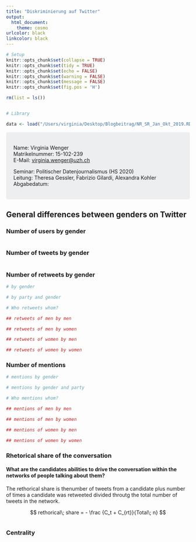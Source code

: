 ```yaml
---
title: "Diskriminierung auf Twitter"
output: 
  html_document:
    theme: cosmo
urlcolor: black
linkcolor: black
---
```

```r
# Setup
knitr::opts_chunk$set(collapse = TRUE)
knitr::opts_chunk$set(tidy = TRUE)
knitr::opts_chunk$set(echo = FALSE) 
knitr::opts_chunk$set(warning = FALSE) 
knitr::opts_chunk$set(message = FALSE) 
knitr::opts_chunk$set(fig.pos = 'H')
```

```r
rm(list = ls())


# Library

```

```r
data <- load("/Users/virginia/Desktop/Blogbeitrag/NR_SR_Jan_Okt_2019.RData")
```
<style>
div.blue { background-color:#edeef0; border-radius: 5px; padding: 20px;}
</style>
<div class = "blue">

Name: Virginia Wenger  
Matrikelnummer: 15-102-239  
E-Mail: [virginia.wenger@uzh.ch](mailto:virginia.wenger@uzh.ch)  

Seminar: Politischer Datenjournalismus (HS 2020)  
Leitung: Theresa Gessler, Fabrizio Gilardi, Alexandra Kohler  
Abgabedatum:  

</div>

## General differences between genders on Twitter

### Number of users by gender
```r

```

### Number of tweets by gender
```r

```

### Number of retweets by gender
```r
# by gender

# by party and gender

# Who retweets whom?

## retweets of men by men

## retweets of men by women

## retweets of women by men

## retweets of women by women

```

### Number of mentions
```r
# mentions by gender

# mentions by gender and party

# Who mentions whom?

## mentions of men by men

## mentions of men by women

## mentions of women by men

## mentions of women by women

```

### Rhetorical share of the conversation
#### What are the candidates abilities to drive the conversation within the networks of people talking about them?

The rethorical share is thenumber of tweets from a candidate plus number of times a candidate was retweeted divided throutg the total number of tweets in the network.

$$ rethorical\; share  = - \frac {C_t + C_{rt}}{Total\; n}  $$
```r

```

### Centrality
```r

```